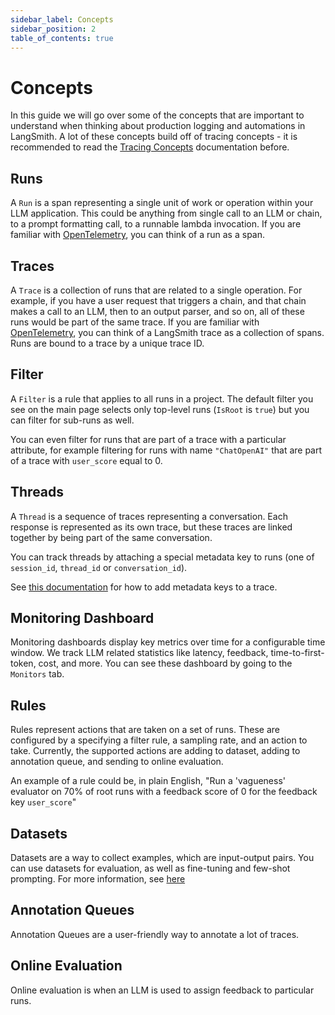 ```yaml
---
sidebar_label: Concepts
sidebar_position: 2
table_of_contents: true
---
```


# Concepts

In this guide we will go over some of the concepts that are important to understand when thinking about production logging and automations in LangSmith.
A lot of these concepts build off of tracing concepts - it is recommended to read the [Tracing Concepts](/tracing/concepts) documentation before.

## Runs

A `Run` is a span representing a single unit of work or operation within your LLM application. This could be anything from single call to an LLM or chain, to a prompt formatting call, to a runnable lambda invocation. If you are familiar with [OpenTelemetry](https://opentelemetry.io/), you can think of a run as a span.

## Traces

A `Trace` is a collection of runs that are related to a single operation. For example, if you have a user request that triggers a chain, and that chain makes a call to an LLM, then to an output parser, and so on, all of these runs would be part of the same trace. If you are familiar with [OpenTelemetry](https://opentelemetry.io/), you can think of a LangSmith trace as a collection of spans. Runs are bound to a trace by a unique trace ID.

## Filter

A `Filter` is a rule that applies to all runs in a project. The default filter you see on the main page selects only top-level runs (`IsRoot` is `true`) but you can filter for sub-runs as well.

You can even filter for runs that are part of a trace with a particular attribute, for example filtering for runs with name `"ChatOpenAI"` that are part of a trace with `user_score` equal to 0.

## Threads

A `Thread` is a sequence of traces representing a conversation. Each response is represented as its own trace, but these traces are linked together by being part of the same conversation.

You can track threads by attaching a special metadata key to runs (one of `session_id`, `thread_id` or `conversation_id`).

See [this documentation](/tracing/faq/customizing_trace_attributes#adding-metadata-and-tags-to-traces) for how to add metadata keys to a trace.

## Monitoring Dashboard

Monitoring dashboards display key metrics over time for a configurable time window. We track LLM related statistics like latency, feedback, time-to-first-token, cost, and more. You can see these dashboard by going to the `Monitors` tab.

## Rules

Rules represent actions that are taken on a set of runs. These are configured by a specifying a filter rule, a sampling rate, and an action to take. Currently, the supported actions are adding to dataset, adding to annotation queue, and sending to online evaluation.

An example of a rule could be, in plain English, "Run a 'vagueness' evaluator on 70% of root runs with a feedback score of 0 for the feedback key `user_score`"

## Datasets

Datasets are a way to collect examples, which are input-output pairs. You can use datasets for evaluation, as well as fine-tuning and few-shot prompting. For more information, see [here](/evaluation)

## Annotation Queues

Annotation Queues are a user-friendly way to annotate a lot of traces.

## Online Evaluation

Online evaluation is when an LLM is used to assign feedback to particular runs.
